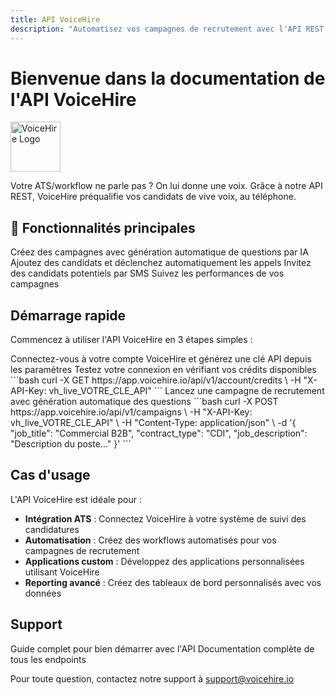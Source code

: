 ```yaml
---
title: API VoiceHire
description: "Automatisez vos campagnes de recrutement avec l'API REST VoiceHire"
---
```


# Bienvenue dans la documentation de l'API VoiceHire

<img 
  src="/favicon.png" 
  alt="VoiceHire Logo" 
  width="80" 
  height="80" 
/>

Votre ATS/workflow ne parle pas ? On lui donne une voix. Grâce à notre API REST, VoiceHire préqualifie vos candidats de vive voix, au téléphone.

## 🚀 Fonctionnalités principales

<CardGroup cols={2}>
  <Card
    title="Création de campagnes"
    icon="briefcase"
    href="/api-reference/campaigns/create-campaign"
  >
    Créez des campagnes avec génération automatique de questions par IA
  </Card>
  <Card
    title="Gestion des candidats"
    icon="users"
    href="/api-reference/candidates/add-candidates"
  >
    Ajoutez des candidats et déclenchez automatiquement les appels
  </Card>
  <Card
    title="Sourcing par SMS"
    icon="message"
    href="/api-reference/candidates/source-candidates"
  >
    Invitez des candidats potentiels par SMS
  </Card>
  <Card
    title="Suivi en temps réel"
    icon="chart-line"
    href="/api-reference/campaigns/get-campaign-status"
  >
    Suivez les performances de vos campagnes
  </Card>
</CardGroup>

## Démarrage rapide

Commencez à utiliser l'API VoiceHire en 3 étapes simples :

<Steps>
  <Step title="Obtenez votre clé API">
    Connectez-vous à votre compte VoiceHire et générez une clé API depuis les paramètres
  </Step>
  <Step title="Faites votre première requête">
    Testez votre connexion en vérifiant vos crédits disponibles
    ```bash
    curl -X GET https://app.voicehire.io/api/v1/account/credits \
      -H "X-API-Key: vh_live_VOTRE_CLE_API"
    ```
  </Step>
  <Step title="Créez votre première campagne">
    Lancez une campagne de recrutement avec génération automatique des questions
    ```bash
    curl -X POST https://app.voicehire.io/api/v1/campaigns \
      -H "X-API-Key: vh_live_VOTRE_CLE_API" \
      -H "Content-Type: application/json" \
      -d '{
        "job_title": "Commercial B2B",
        "contract_type": "CDI",
        "job_description": "Description du poste..."
      }'
    ```
  </Step>
</Steps>

## Cas d'usage

L'API VoiceHire est idéale pour :

- **Intégration ATS** : Connectez VoiceHire à votre système de suivi des candidatures
- **Automatisation** : Créez des workflows automatisés pour vos campagnes de recrutement
- **Applications custom** : Développez des applications personnalisées utilisant VoiceHire
- **Reporting avancé** : Créez des tableaux de bord personnalisés avec vos données

## Support

<CardGroup cols={2}>
  <Card
    title="Guide de démarrage"
    icon="rocket"
    href="/quickstart"
  >
    Guide complet pour bien démarrer avec l'API
  </Card>
  <Card
    title="Référence API"
    icon="book"
    href="/api-reference/introduction"
  >
    Documentation complète de tous les endpoints
  </Card>
</CardGroup>

Pour toute question, contactez notre support à support@voicehire.io